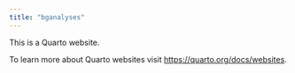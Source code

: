 ```yaml
---
title: "bganalyses"
---
```


This is a Quarto website.

To learn more about Quarto websites visit <https://quarto.org/docs/websites>.
